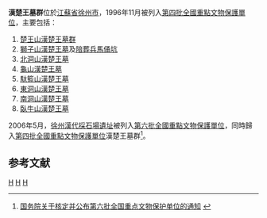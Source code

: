 {{文物保护单位
| 级别 = 全国
| 名称 = 漢楚王墓群
| 图片 =
| 编号 = 4－63
| 分类 = 古墓葬
| 时代 = [[漢|漢]]
| 所在 = [[江蘇省|江蘇省]][[徐州市|徐州市]]
| 登录 = 1996年、2006年
| Cat = 江蘇全國重點文物保護單位
}}

'''漢楚王墓群'''位於[[江蘇省|江蘇省]][[徐州市|徐州市]]，1996年11月被列入[[第四批全國重點文物保護單位|第四批全國重點文物保護單位]]，主要包括：
#[[楚王山漢楚王墓群|楚王山漢楚王墓群]]
#[[狮子山汉楚王墓|獅子山漢楚王墓]]及[[汉兵马俑|陪葬兵馬俑坑]]
#[[北洞山漢楚王墓|北洞山漢楚王墓]]
#[[龟山汉楚王墓|龜山漢楚王墓]]
#[[馱籃山漢楚王墓|馱籃山漢楚王墓]]
#[[東洞山漢楚王墓|東洞山漢楚王墓]]
#[[南洞山漢楚王墓|南洞山漢楚王墓]]
#[[臥牛山漢楚王墓|臥牛山漢楚王墓]]

2006年5月，[[徐州漢代採石場遺址|徐州漢代採石場遺址]]被列入[[第六批全國重點文物保護單位|第六批全國重點文物保護單位]]，同時歸入[[第四批全國重點文物保護單位|第四批全國重點文物保護單位]]漢楚王墓群<ref>[http://www.ncha.gov.cn/tabid/96/InfoID/60/frtid/134/Default.aspx 国务院关于核定并公布第六批全国重点文物保护单位的通知] {{webarchive|url=https://web.archive.org/web/20121020080438/http://www.sach.gov.cn/tabid/96/InfoID/60/frtid/134/Default.aspx |date=2012-10-20 }}</ref>。

==参考文献==
{{Reflist|2}}
{{江苏全国重点文物保护单位}}
{{Jiangsu-stub}}
[[Category:徐州文物保护单位|H]]
[[Category:徐州墓葬|H]]
[[Category:西汉诸侯王墓葬|H]]